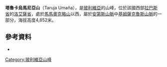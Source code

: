 {{Coord|16|49|4|S|67|31|33|W|display=title}}

'''塔魯卡烏馬尼亞山'''（Taruja Umaña），是[[玻利維亞|玻利維亞]]的山峰，位於該國西部[[拉巴斯省|拉巴斯省]]的[[洛艾薩省|洛艾薩省]]，處於[[馬馬奧克略山|馬馬奧克略山]]以西，屬於[[安第斯山脈|安第斯山脈]]中[[基姆薩克魯斯山脈|基姆薩克魯斯山脈]]的一部分，海拔高度4,852米。

==參考資料==
*{{cite web|url=http://www.ine.gob.bo/publicaciones/visorPdf.aspx?Codigo=020905&tipo=1|title=Cairoma|author=<!--Staff writer(s); no by-line.-->|date=|website=|publisher=INE, Bolivia|accessdate=October 28, 2014|deadurl=yes|archiveurl=https://web.archive.org/web/20160223075201/http://www.ine.gob.bo/publicaciones/visorPdf.aspx?Codigo=020905&tipo=1|archivedate=2016年2月23日}}

{{Bolivia-geo-stub}}
[[Category:玻利維亞山峰|Category:玻利維亞山峰]]